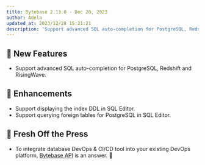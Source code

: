 ```yaml
---
title: Bytebase 2.13.0 - Dec 28, 2023
author: Adela
updated_at: 2023/12/28 15:21:21
description: 'Support advanced SQL auto-completion for PostgreSQL, Redshift and RisingWave.'
---
```



## 🚀 New Features

- Support advanced SQL auto-completion for PostgreSQL, Redshift and RisingWave.

## 🎄 Enhancements

- Support displaying the index DDL in SQL Editor.
- Support querying foreign tables for PostgreSQL in SQL Editor.

## 📰 Fresh Off the Press

- To integrate database DevOps & CI/CD tool into your existing DevOps platform, [Bytebase API](/tutorials/api-issue) is an answer. 🔌

<InstallUpgrade />
